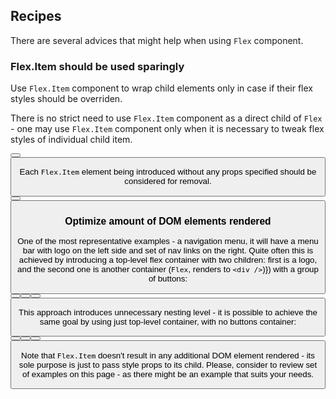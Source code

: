 
## Recipes

There are several advices that might help when using `Flex` component.

### Flex.Item should be used sparingly

<Alert warning>
  <p>
    Use <code>Flex.Item</code> component to wrap child elements only in case if their flex styles
    should be overriden.
  </p>
</Alert>

There is no strict need to use `Flex.Item` component as a direct child of `Flex` - one may use `Flex.Item` component only when it is necessary to tweak flex styles of individual child item.

<ExampleSnippet>
  <Flex gap="gap.small">
    <Button content="Accept" />
    <Button content="Deny" />
  </Flex>
</ExampleSnippet>

Each `Flex.Item` element being introduced without any props specified should be considered for removal.

<ExampleSnippet>
  <Flex gap="gap.small">
    <Button content="Accept" />
    <Flex.Item>
      <Button content="Deny" />
    </Flex.Item>
  </Flex>
</ExampleSnippet>

### Optimize amount of DOM elements rendered

One of the most representative examples - a navigation menu, it will have a menu bar with logo on the left side and set of nav links on the right. Quite often this is achieved by introducing a top-level flex container with two children: first is a logo, and the second one is another container (`Flex`, renders to `<div />`)}) with a group of buttons:

<ExampleSnippet>
  <Flex space="between">
    <Button content="Logo" icon="skype-logo" />
    <Flex gap="gap.small">
      <Button content="Page 1" />
      <Button content="Page 2" />
      <Button content="Page 3" />
    </Flex>
  </Flex>
</ExampleSnippet>

This approach introduces unnecessary nesting level - it is possible to achieve the same goal by using just top-level container, with no buttons container:

<ExampleSnippet>
  <Flex gap="gap.small">
    <Button content="Logo" icon="skype-logo" />
    <Flex.Item push>
      <Button content="Page 1" />
    </Flex.Item>
    <Button content="Page 2" />
    <Button content="Page 3" />
  </Flex>
</ExampleSnippet>

Note that `Flex.Item` doesn't result in any additional DOM element rendered - its sole purpose is just to pass style props to its child. Please, consider to review set of examples on this page - as there might be an example that suits your needs.
